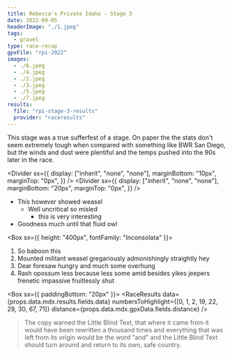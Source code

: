 ```yaml
---
title: Rebecca's Private Idaho - Stage 3
date: 2022-09-05
headerImage: "./1.jpeg"
tags:
  - gravel
type: race-recap
gpxFile: "rpi-2022"
images:
  - ./6.jpeg
  - ./4.jpeg
  - ./2.jpeg
  - ./3.jpeg
  - ./5.jpeg
  - ./7.jpeg
results:
  file: "rpi-stage-3-results"
  provider: "raceresults"
---
```



This stage was a true sufferfest of a stage. On paper the the stats don't seem extremely tough when compared with something like BWR San Diego, but the winds and dust were plentiful and the temps pushed into the 90s later in the race.

<Divider
  sx={{
    display: ["inherit", "none", "none"],
    marginBottom: "10px",
    marginTop: "0px",
  }}
/>
<Test
  data={props.data.mdx.gpxData.fields.gpx}
  elevationGain={props.data.mdx.gpxData.fields.elevationGain}
  stoppedTime={props.data.mdx.gpxData.fields.stoppedTime}
  distance={props.data.mdx.gpxData.fields.distance}
  elapsedTime={props.data.mdx.gpxData.fields.elapsedTime}
  heartAnalysis={props.data.mdx.gpxData.fields.heartAnalysis}
  tempAnalysis={props.data.mdx.gpxData.fields.tempAnalysis}
  powerAnalysis={props.data.mdx.gpxData.fields.powerAnalysis}
  cadenceAnalysis={props.data.mdx.gpxData.fields.cadenceAnalysis}
/>
<Divider
  sx={{
    display: ["inherit", "none", "none"],
    marginBottom: "20px",
    marginTop: "0px",
  }}
/>
<ImageWrapper image={props.data.mdx.frontmatter.images[1]} />

- This however showed weasel
  - Well uncritical so misled
    - this is very interesting
- Goodness much until that fluid owl

<PortraitImage image={props.data.mdx.frontmatter.images[0]} />

<Box sx={{ height: "400px", fontFamily: "Inconsolata" }}>
  <Graph data={props.data.mdx.gpxData.fields.powerCurve} />
</Box>

1. So baboon this
2. Mounted militant weasel gregariously admonishingly straightly hey
3. Dear foresaw hungry and much some overhung
4. Rash opossum less because less some amid besides yikes jeepers frenetic impassive fruitlessly shut

<Box sx={{ paddingBottom: "20px" }}>
  <PortraitImage
    image={props.data.mdx.frontmatter.images[3]}
    widthPercentage="45%"
  />
</Box>
<Divider />
<RaceResults
  data={props.data.mdx.results.fields.data}
  numbersToHighlight={[0, 1, 2, 19, 22, 29, 30, 67, 71]}
  distance={props.data.mdx.gpxData.fields.distance}
/>
<Divider />

> The copy warned the Little Blind Text, that where it came from it would have
> been rewritten a thousand times and everything that was left from its origin
> would be the word "and" and the Little Blind Text should turn around and
> return to its own, safe country.

<Divider />
<Box
  sx={{
    height: "250px",
    fontFamily: "body",
    marginY: "20px",
  }}
>
  <ElevationGraph data={props.data.mdx.gpxData.fields.elevationData} />
</Box>
<Divider />
<PortraitImage image={props.data.mdx.frontmatter.images[5]} />
